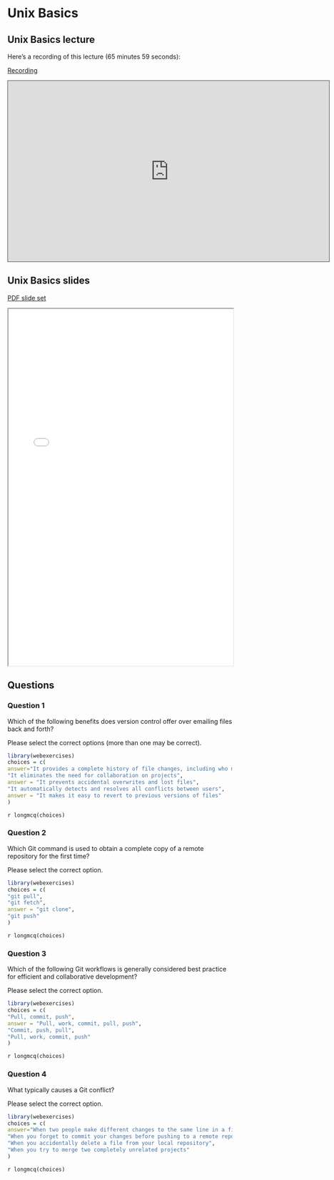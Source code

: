 # Unix Basics

## Unix Basics lecture

Here's a recording of this lecture (65 minutes 59 seconds):

[Recording](https://pitt.hosted.panopto.com/Panopto/Pages/Viewer.aspx?id=be9b3b4e-aaaf-4f26-8a34-b1f2011fd167){.external target="_blank"}

<iframe credentialless src="https://pitt.hosted.panopto.com/Panopto/Pages/Embed.aspx?id=be9b3b4e-aaaf-4f26-8a34-b1f2011fd167&amp;autoplay=false&amp;offerviewer=true&amp;showtitle=true&amp;showbrand=true&amp;captions=true&amp;interactivity=all" height="405" width="720" style="border: 1px solid #464646;" allowfullscreen allow="autoplay">

</iframe>

## Unix Basics slides

[PDF slide set](pdfs/unix_basics.pdf){target="_blank"}

<iframe width="100%" height="800" src="pdfs/unix_basics.pdf">

</iframe>

## Questions

### Question 1

Which of the following benefits does version control offer over emailing files back and forth?

Please select the correct options (more than one may be correct).

```r
library(webexercises)
choices = c(
answer="It provides a complete history of file changes, including who made them and when",
"It eliminates the need for collaboration on projects",
answer = "It prevents accidental overwrites and lost files",
"It automatically detects and resolves all conflicts between users",
answer = "It makes it easy to revert to previous versions of files"
)
```

`r longmcq(choices)`

### Question 2

Which Git command is used to obtain a complete copy of a remote repository for the first time?

Please select the correct option.

```r
library(webexercises)
choices = c(
"git pull",
"git fetch",
answer = "git clone",
"git push"
)
```

`r longmcq(choices)`

### Question 3

Which of the following Git workflows is generally considered best practice for efficient and collaborative development?

Please select the correct option.

```r
library(webexercises)
choices = c(
"Pull, commit, push",
answer = "Pull, work, commit, pull, push",
"Commit, push, pull",
"Pull, work, commit, push"
)
```

`r longmcq(choices)`

### Question 4

What typically causes a Git conflict?

Please select the correct option.

```r
library(webexercises)
choices = c(
answer="When two people make different changes to the same line in a file",
"When you forget to commit your changes before pushing to a remote repository",
"When you accidentally delete a file from your local repository",
"When you try to merge two completely unrelated projects"
)
```

`r longmcq(choices)`

